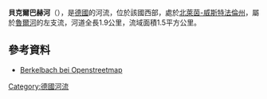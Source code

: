 {{Onesource|time=2020-07-10T14:38:09+00:00}}
{{Coord|51|13|31.57|N|8|32|3.53|E|display=title}}

'''貝克爾巴赫河'''（{{lang-de|Berkelbach}}），是[[德國|德國]]的河流，位於該國西部，處於[[北萊茵-威斯特法倫州|北萊茵-威斯特法倫州]]，屬於[[魯爾河|魯爾河]]的左支流，河道全長1.9公里，流域面積1.5平方公里。

==參考資料==
* [http://www.openstreetmap.org/?relation=2663662 Berkelbach bei Openstreetmap]

{{Germany-geo-stub}}
[[Category:德國河流|Category:德國河流]]